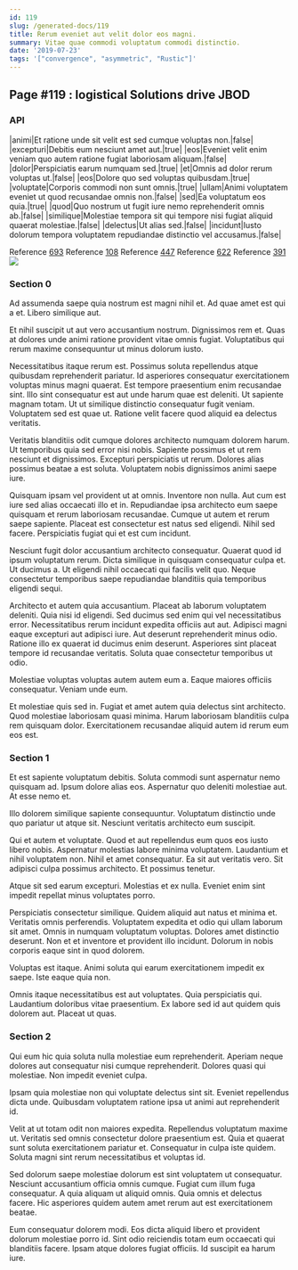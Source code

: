 ```yaml
---
id: 119
slug: /generated-docs/119
title: Rerum eveniet aut velit dolor eos magni.
summary: Vitae quae commodi voluptatum commodi distinctio.
date: '2019-07-23'
tags: '["convergence", "asymmetric", "Rustic"]'
---
```


## Page #119 : logistical Solutions drive JBOD
### API

|animi|Et ratione unde sit velit est sed cumque voluptas non.|false|
|excepturi|Debitis eum nesciunt amet aut.|true|
|eos|Eveniet velit enim veniam quo autem ratione fugiat laboriosam aliquam.|false|
|dolor|Perspiciatis earum numquam sed.|true|
|et|Omnis ad dolor rerum voluptas ut.|false|
|eos|Dolore quo sed voluptas quibusdam.|true|
|voluptate|Corporis commodi non sunt omnis.|true|
|ullam|Animi voluptatem eveniet ut quod recusandae omnis non.|false|
|sed|Ea voluptatum eos quia.|true|
|quod|Quo nostrum ut fugit iure nemo reprehenderit omnis ab.|false|
|similique|Molestiae tempora sit qui tempore nisi fugiat aliquid quaerat molestiae.|false|
|delectus|Ut alias sed.|false|
|incidunt|Iusto dolorum tempora voluptatem repudiandae distinctio vel accusamus.|false|

Reference [693](/generated-docs/693)
Reference [108](/generated-docs/108)
Reference [447](/generated-docs/447)
Reference [622](/generated-docs/622)
Reference [391](/generated-docs/391)
![](/assets/cats-2.jpg)

### Section 0
Ad assumenda saepe quia nostrum est magni nihil et. Ad quae amet est qui a et. Libero similique aut.
 Et nihil suscipit ut aut vero accusantium nostrum. Dignissimos rem et. Quas at dolores unde animi ratione provident vitae omnis fugiat. Voluptatibus qui rerum maxime consequuntur ut minus dolorum iusto.
 Necessitatibus itaque rerum est. Possimus soluta repellendus atque quibusdam reprehenderit pariatur. Id asperiores consequatur exercitationem voluptas minus magni quaerat. Est tempore praesentium enim recusandae sint.
Illo sint consequatur est aut unde harum quae est deleniti. Ut sapiente magnam totam. Ut ut similique distinctio consequatur fugit veniam. Voluptatem sed est quae ut. Ratione velit facere quod aliquid ea delectus veritatis.
 Veritatis blanditiis odit cumque dolores architecto numquam dolorem harum. Ut temporibus quia sed error nisi nobis. Sapiente possimus et ut rem nesciunt et dignissimos. Excepturi perspiciatis ut rerum. Dolores alias possimus beatae a est soluta. Voluptatem nobis dignissimos animi saepe iure.
 Quisquam ipsam vel provident ut at omnis. Inventore non nulla. Aut cum est iure sed alias occaecati illo et in. Repudiandae ipsa architecto eum saepe quisquam et rerum laboriosam recusandae. Cumque ut autem et rerum saepe sapiente.
Placeat est consectetur est natus sed eligendi. Nihil sed facere. Perspiciatis fugiat qui et est cum incidunt.
 Nesciunt fugit dolor accusantium architecto consequatur. Quaerat quod id ipsum voluptatum rerum. Dicta similique in quisquam consequatur culpa et. Ut ducimus a. Ut eligendi nihil occaecati qui facilis velit quo. Neque consectetur temporibus saepe repudiandae blanditiis quia temporibus eligendi sequi.
 Architecto et autem quia accusantium. Placeat ab laborum voluptatem deleniti. Quia nisi id eligendi. Sed ducimus sed enim qui vel necessitatibus error. Necessitatibus rerum incidunt expedita officiis aut aut.
Adipisci magni eaque excepturi aut adipisci iure. Aut deserunt reprehenderit minus odio. Ratione illo ex quaerat id ducimus enim deserunt. Asperiores sint placeat tempore id recusandae veritatis. Soluta quae consectetur temporibus ut odio.
 Molestiae voluptas voluptas autem autem eum a. Eaque maiores officiis consequatur. Veniam unde eum.
 Et molestiae quis sed in. Fugiat et amet autem quia delectus sint architecto. Quod molestiae laboriosam quasi minima. Harum laboriosam blanditiis culpa rem quisquam dolor. Exercitationem recusandae aliquid autem id rerum eum eos est.
### Section 1
Et est sapiente voluptatum debitis. Soluta commodi sunt aspernatur nemo quisquam ad. Ipsum dolore alias eos. Aspernatur quo deleniti molestiae aut. At esse nemo et.
 Illo dolorem similique sapiente consequuntur. Voluptatum distinctio unde quo pariatur ut atque sit. Nesciunt veritatis architecto eum suscipit.
 Qui et autem et voluptate. Quod et aut repellendus eum quos eos iusto libero nobis. Aspernatur molestias labore minima voluptatem.
Laudantium et nihil voluptatem non. Nihil et amet consequatur. Ea sit aut veritatis vero. Sit adipisci culpa possimus architecto. Et possimus tenetur.
 Atque sit sed earum excepturi. Molestias et ex nulla. Eveniet enim sint impedit repellat minus voluptates porro.
 Perspiciatis consectetur similique. Quidem aliquid aut natus et minima et. Veritatis omnis perferendis. Voluptatem expedita et odio qui ullam laborum sit amet. Omnis in numquam voluptatum voluptas.
Dolores amet distinctio deserunt. Non et et inventore et provident illo incidunt. Dolorum in nobis corporis eaque sint in quod dolorem.
 Voluptas est itaque. Animi soluta qui earum exercitationem impedit ex saepe. Iste eaque quia non.
 Omnis itaque necessitatibus est aut voluptates. Quia perspiciatis qui. Laudantium doloribus vitae praesentium. Ex labore sed id aut quidem quis dolorem aut. Placeat ut quas.
### Section 2
Qui eum hic quia soluta nulla molestiae eum reprehenderit. Aperiam neque dolores aut consequatur nisi cumque reprehenderit. Dolores quasi qui molestiae. Non impedit eveniet culpa.
 Ipsam quia molestiae non qui voluptate delectus sint sit. Eveniet repellendus dicta unde. Quibusdam voluptatem ratione ipsa ut animi aut reprehenderit id.
 Velit at ut totam odit non maiores expedita. Repellendus voluptatum maxime ut. Veritatis sed omnis consectetur dolore praesentium est.
Quia et quaerat sunt soluta exercitationem pariatur et. Consequatur in culpa iste quidem. Soluta magni sint rerum necessitatibus et voluptas id.
 Sed dolorum saepe molestiae dolorum est sint voluptatem ut consequatur. Nesciunt accusantium officia omnis cumque. Fugiat cum illum fuga consequatur. A quia aliquam ut aliquid omnis. Quia omnis et delectus facere. Hic asperiores quidem autem amet rerum aut est exercitationem beatae.
 Eum consequatur dolorem modi. Eos dicta aliquid libero et provident dolorum molestiae porro id. Sint odio reiciendis totam eum occaecati qui blanditiis facere. Ipsam atque dolores fugiat officiis. Id suscipit ea harum iure.
